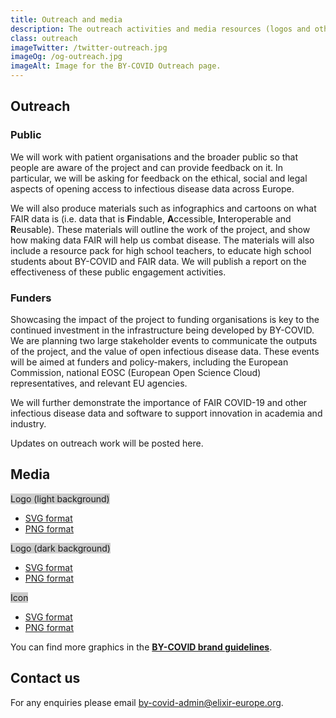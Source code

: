 ```yaml
---
title: Outreach and media
description: The outreach activities and media resources (logos and other visuals) of the BY-COVID project.
class: outreach
imageTwitter: /twitter-outreach.jpg
imageOg: /og-outreach.jpg
imageAlt: Image for the BY-COVID Outreach page.
---
```



<Container>
  <Row>
   <Col>

## Outreach

### Public

We will work with patient organisations and the broader public so that people are aware of the project and can provide feedback on it. In particular, we will be asking for feedback on the ethical, social and legal aspects of opening access to infectious disease data across Europe.

We will also produce materials such as infographics and cartoons on what FAIR data is (i.e. data that is **F**indable, **A**ccessible, **I**nteroperable and **R**eusable). These materials will outline the work of the project, and show how making data FAIR will help us combat disease. The materials will also include a resource pack for high school teachers, to educate high school students about BY-COVID and FAIR data. We will publish a report on the effectiveness of these public engagement activities.

<h3 class="mt-4">Funders</h3>

Showcasing the impact of the project to funding organisations is key to the continued investment in the infrastructure being developed by BY-COVID. We are planning two large stakeholder events to communicate the outputs of the project, and the value of open infectious disease data. These events will be aimed at funders and policy-makers, including the European Commission, national EOSC (European Open Science Cloud) representatives, and relevant EU agencies.

We will further demonstrate the importance of FAIR COVID-19 and other infectious disease data and software to support innovation in academia and industry.

<p class="fw-bold mt-4">Updates on outreach work will be posted here.</p>

## Media

<Container className="full-width">
  <Row>
    <Col className="align-items-stretch"  xs={12} sm={6} lg={4}>
      <Card className="mb-4">
      <Card.Img variant="top" src="/by-covid-logo-light-bg.svg" className="border p-4"  style="max-height: 115px;background: #ccc;"/>
        <Card.Body className="position-relative">
          <Card.Title as="h3" className="mt-0 fw-bold fs-5 lh-sm">Logo (light background)</Card.Title>
          <Card.Text className="mt-3">
            <ul className="mb-0">
           <li><a href="/by-covid-logo-light-bg.svg">SVG format</a></li>
           <li><a href="/by-covid-logo-light-bg.png">PNG format</a></li>
           </ul>
          </Card.Text>
        </Card.Body>
      </Card>
    </Col>
    <Col className="align-items-stretch"  xs={12} sm={6} lg={4}>
      <Card className="mb-4">
      <Card.Img variant="top" src="/by-covid-logo-dark-bg.svg" className="p-4"  style="max-height: 115px;background: #ccc;"/>
        <Card.Body className="position-relative">
          <Card.Title as="h3" className="mt-0 fw-bold fs-5 lh-sm">Logo (dark background)</Card.Title>
          <Card.Text className="mt-3">
            <ul className="mb-0">
           <li><a href="/by-covid-logo-dark-bg.svg">SVG format</a></li>
           <li><a href="/by-covid-logo-dark-bg.png">PNG format</a></li>
           </ul>
          </Card.Text>
        </Card.Body>
      </Card>
    </Col>
    <Col className="align-items-stretch"  xs={12} sm={6} lg={4}>
      <Card className="mb-4">
      <Card.Img variant="top" src="/by-covid-icon.svg" className="p-4 border" style="max-height: 115px;background: #ccc;" />
        <Card.Body className="position-relative">
          <Card.Title as="h3" className="mt-0 fw-bold fs-5 lh-sm">Icon</Card.Title>
          <Card.Text className="mt-3">
            <ul className="mb-0">
           <li><a href="/by-covid-icon.svg">SVG format</a></li>
           <li><a href="/by-covid-icon.png">PNG format</a></li>
           </ul>
          </Card.Text>
        </Card.Body>
      </Card>
    </Col>
  </Row>
</Container>

<p> You can find more graphics in the <a href="https://docs.google.com/presentation/d/1JSGeclDqn-OKHi0udYcNaIeSs_mMFi14/edit#slide=id.p1"><strong>BY-COVID brand guidelines</strong></a>.</p>

<span class="anchor" id="contact"></span>

## Contact us

For any enquiries please email by-covid-admin@elixir-europe.org.


   </Col>
  </Row>
</Container>
